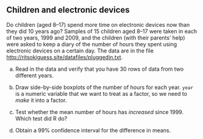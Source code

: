 ##  Children and electronic devices


 Do children (aged 8--17) spend more time on electronic
devices now than they did 10 years ago? Samples of 15 children aged
8--17 were taken in each of two years, 1999 and 2009, and the children (with
their parents' help) were
asked to keep a diary of the number of hours they spent using
electronic devices on a certain day. The data are in the file
[http://ritsokiguess.site/datafiles/pluggedin.txt](http://ritsokiguess.site/datafiles/pluggedin.txt).



(a) Read in the data and  verify that you have 30 rows of data from two
different years.



(b) Draw side-by-side boxplots of the number of hours for each
year. `year` is a numeric variable that we want to treat as a
factor, so we need to *make* it into a factor.




(c) Test whether the mean number of hours has *increased* since 1999. Which test did R do?




(d) Obtain a 99\% confidence interval for the difference in means.








